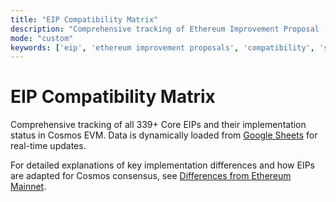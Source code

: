 ```yaml
---
title: "EIP Compatibility Matrix"
description: "Comprehensive tracking of Ethereum Improvement Proposal (EIP) support in Cosmos EVM"
mode: "custom"
keywords: ['eip', 'ethereum improvement proposals', 'compatibility', 'support', 'implementation', 'cosmos evm', 'matrix', 'table']
---
```



# EIP Compatibility Matrix

Comprehensive tracking of all 339+ Core EIPs and their implementation status in Cosmos EVM. Data is dynamically loaded from [Google Sheets](https://docs.google.com/spreadsheets/d/1OGscheUSh-g15p7mNYjSaxI05E8O_3R3tDK0IwXaczk) for real-time updates.

<EIPCompatibilityTable />

For detailed explanations of key implementation differences and how EIPs are adapted for Cosmos consensus, see [Differences from Ethereum Mainnet](/docs/documentation/differences#eip-compatibility).